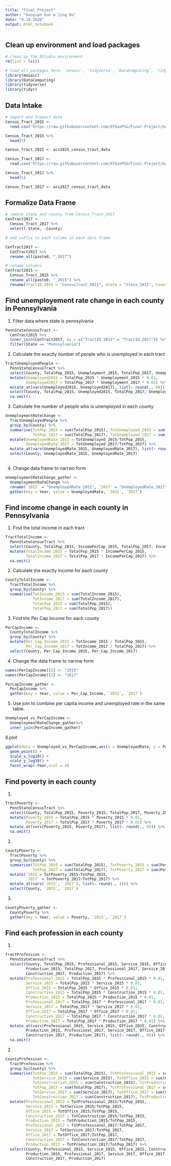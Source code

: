 ```yaml
---
title: "Final Project"
author: "Xunyuan Sun & Jing Du"
date: "4.19.2020"
output: html_notebook
---
```


## Clean up environment and load packages
```r
# clean up the RStudio environment 
rm(list = ls())

# load all packages here: `mosaic`, `tidyverse`, `DataComputing`, `tidyr` and all others used
library(mosaic)
library(DataComputing)
library(tidyverse)
library(tidyr)
```


## Data Intake

```r
# Import and Inspect data
Census_Tract_2015 <-
  read.csv("https://raw.githubusercontent.com/XYSunPSU/Final-Project/master/acs2015_census_tract_data.csv", header = T)

Census_Tract_2015 %>%
  head(5)

```
```r
Census_Tract_2015 <- acs2015_census_tract_data
```

```r
Census_Tract_2017 <-
  read.csv("https://raw.githubusercontent.com/XYSunPSU/Final-Project/master/acs2017_census_tract_data.csv", header = T)

Census_Tract_2017 %>%
  head(5)
```
```r
Census_Tract_2017 <- acs2017_census_tract_data
```

## Formalize Data Frame

```r
# remove state and county from Census_Tract_2017
CenTract2017 <-
  Census_Tract_2017 %>%
  select(-State, -County)
```

```r
# add suffix to each column in each data frame

CenTract2017 <-
  CenTract2017 %>%
  rename_all(paste0, "_2017")
```

```r
# rename columns
CenTract2015 <-
  Census_Tract_2015 %>%
  rename_all(paste0, "_2015") %>%
  rename(TractID_2015 = "CensusTract_2015", State = "State_2015", County = "County_2015")
```

## Find unemployement rate change in each county in Pennsylvania

1. Filter data where state is pennsylvania
```r
PennStateCensusTract <-
  CenTract2015 %>%
  inner_join(CenTract2017, by = c("TractID_2015" = "TractId_2017")) %>%
  filter(State == "Pennsylvania")
```

2. Calculate the exactly number of people who is unemployed in each tract
```r
TractUnemployedPeople <-
  PennStateCensusTract %>%
  select(County, TotalPop_2015, Unemployment_2015, TotalPop_2017, Unemployment_2017) %>%
  mutate(Unemployed2015 = TotalPop_2015 * Unemployment_2015 * 0.01, 
         Unemployed2017 = TotalPop_2017 * Unemployment_2017 * 0.01) %>%
  mutate_at(vars(Unemployed2015, Unemployed2017), list(~ round(., 0))) %>%
  select(County, TotalPop_2015, Unemployed2015, TotalPop_2017, Unemployed2017) %>%
  na.omit()
```

3. Calculate the number of people who is unemployed in each county
```r
UnemploymentRateChange <-
  TractUnemployedPeople %>%
  group_by(County) %>%
  summarise(TotPop_2015 = sum(TotalPop_2015), TotUnemployed_2015 = sum(Unemployed2015), 
            TotPop_2017 = sum(TotalPop_2017), TotUnemployed_2017 = sum(Unemployed2017)) %>%
  mutate(UnemployedRate_2015 = TotUnemployed_2015/TotPop_2015, 
         UnemployedRate_2017 = TotUnemployed_2017/TotPop_2017) %>%
  mutate_at(vars(UnemployedRate_2015, UnemployedRate_2017), list(~ round(., 4))) %>%
  select(County, UnemployedRate_2015, UnemployedRate_2017)
  
```

4. Change data frame to narrwo form
```r
UnemploymentRateChange_gather <-
  UnemploymentRateChange %>%
  rename(`2015` = "UnemployedRate_2015", `2017` = "UnemployedRate_2017") %>%
  gather(key = Year, value = UnemployedRate, `2015`, `2017`)
```

## Find income change in each county in Pennsylvania

1. Find the total income in each tract 
```r
TractTotalIncome <- 
  PennStateCensusTract %>%
  select(County, TotalPop_2015, IncomePerCap_2015, TotalPop_2017, IncomePerCap_2017) %>%
  mutate(TotalIncome_2015 = TotalPop_2015 * IncomePerCap_2015, 
         TotalIncome_2017 = TotalPop_2017 * IncomePerCap_2017) %>%
  na.omit()
```

2. Calculate the exactly income for each county
```r
CountyTotalIncome <-
  TractTotalIncome %>%
  group_by(County) %>%
  summarise(TotIncome_2015 = sum(TotalIncome_2015),
            TotIncome_2017 = sum(TotalIncome_2017),
            TotalPop_2015 = sum(TotalPop_2015),
            TotalPop_2017 = sum(TotalPop_2017))
```

3. Find the Per Cap Income for each county
```r
PerCapIncome <-
  CountyTotalIncome %>%
  group_by(County) %>%
  mutate(Per_Cap_Income_2015 = TotIncome_2015 / TotalPop_2015,
         Per_Cap_Income_2017 = TotIncome_2017 / TotalPop_2017) %>%
  select(County, Per_Cap_Income_2015, Per_Cap_Income_2017) 
```

4. Change the data frame to narrow form
```r
names(PerCapIncome)[2] <- "2015"
names(PerCapIncome)[3] <- "2017"

PerCapIncome_gather <-
  PerCapIncome %>%
  gather(key = Year, value = Per_Cap_Income, `2015`, `2017`)
```

5. Use join to combine per capita income and unemployed rate in the same table.

```r
Unemployed_vs_PerCapIncome <- 
  UnemploymentRateChange_gather%>%
  inner_join(PerCapIncome_gather)
```
6.plot

```r
ggplot(data = Unemployed_vs_PerCapIncome,aes(x = UnemployedRate, y = Per_Cap_Income)) +
  geom_point() +
  scale_x_log10() +
  scale_y_log10() +
  facet_wrap(~Year,ncol = 4)
```


## Find poverty in each county

1.
```r
TractPoverty <-
  PennStateCensusTract %>%
  select(County, TotalPop_2015, Poverty_2015, TotalPop_2017, Poverty_2017) %>%
  mutate(Poverty_2015 = TotalPop_2015 * Poverty_2015 * 0.01, 
         Poverty_2017 = TotalPop_2017 * Poverty_2017 * 0.01) %>%
  mutate_at(vars(Poverty_2015, Poverty_2017), list(~ round(., 0))) %>%
  na.omit()
```

2.
```r
CountyPoverty <-
  TractPoverty %>%
  group_by(County) %>%
  summarise(TotPop_2015 = sum(TotalPop_2015), TotPoverty_2015 = sum(Poverty_2015), 
            TotPop_2017 = sum(TotalPop_2017), TotPoverty_2017 = sum(Poverty_2017)) %>%
  mutate(`2015`= TotPoverty_2015/TotPop_2015, 
         `2017` = TotPoverty_2017/TotPop_2017) %>%
  mutate_at(vars(`2015`, `2017`), list(~ round(., 4))) %>%
  select(County, `2015`, `2017`)
```

3.
```r
CountyPoverty_gather <-
  CountyPoverty %>%
  gather(key = Year, value = Poverty, `2015`, `2017`)
```


## Find each profession in each county

1.
```r
TractProfession <-
  PennStateCensusTract %>%
  select(County, TotalPop_2015, Professional_2015, Service_2015, Office_2015, Construction_2015,
         Production_2015, TotalPop_2017, Professional_2017, Service_2017, Office_2017, 
         Construction_2017, Production_2017) %>%
  mutate(Professional_2015 = TotalPop_2015 * Professional_2015 * 0.01,
         Service_2015 = TotalPop_2015 * Service_2015 * 0.01,
         Office_2015 = TotalPop_2015 * Office_2015 * 0.01,
         Construction_2015 = TotalPop_2015 * Construction_2015 * 0.01,
         Production_2015 = TotalPop_2015 * Production_2015 * 0.01,
         Professional_2017 = TotalPop_2017 * Professional_2017 * 0.01,
         Service_2017 = TotalPop_2017 * Service_2017 * 0.01,
         Office_2017 = TotalPop_2017 * Office_2017 * 0.01,
         Construction_2017 = TotalPop_2017 * Construction_2017 * 0.01,
         Production_2017 = TotalPop_2017 * Production_2017 * 0.01) %>%
  mutate_at(vars(Professional_2015, Service_2015, Office_2015, Construction_2015,
         Production_2015, Professional_2017, Service_2017, Office_2017, 
         Construction_2017, Production_2017), list(~ round(., 0))) %>%
  na.omit()
```

2.
```r
CountyProfession <-
  TractProfession %>%
  group_by(County) %>%
  summarise(TotPop_2015 = sum(TotalPop_2015), TotProfessional_2015 = sum(Professional_2015),
            TotService_2015 = sum(Service_2015), TotOffice_2015 = sum(Office_2015),
            TotConstruction_2015 = sum(Construction_2015), TotProduction_2015 = sum(Production_2015),
            TotPop_2017 = sum(TotalPop_2017), TotProfessional_2017 = sum(Professional_2017),
            TotService_2017 = sum(Service_2017), TotOffice_2017 = sum(Office_2017),
            TotConstruction_2017 = sum(Construction_2017), TotProduction_2017 = sum(Production_2017)) %>%
  mutate(Professional_2015 = TotProfessional_2015/TotPop_2015,
         Service_2015 = TotService_2015/TotPop_2015,
         Office_2015 = TotOffice_2015/TotPop_2015,
         Construction_2015 = TotConstruction_2015/TotPop_2015,
         Production_2015 = TotProduction_2015/TotPop_2015,
         Professional_2017 = TotProfessional_2017/TotPop_2017,
         Service_2017 = TotService_2017/TotPop_2017,
         Office_2017 = TotOffice_2017/TotPop_2017,
         Construction_2017 = TotConstruction_2017/TotPop_2017,
         Production_2017 = TotProduction_2017/TotPop_2017) %>%
  select(County, Professional_2015, Service_2015, Office_2015, Construction_2015,
         Production_2015, Professional_2017, Service_2017, Office_2017, 
         Construction_2017, Production_2017)


```


